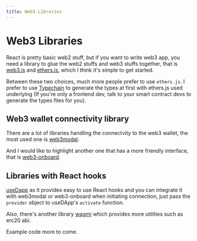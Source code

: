```yaml
---
title: Web3 Libraries
---
```


# Web3 Libraries

React is pretty basic web2 stuff, but if you want to write web3 app, you need a
library to glue the web2 stuffs and web3 stuffs together, that is
[web3.js](https://github.com/web3/web3.js) and [ethers.js](https://github.com/ethers-io/ethers.js/),
which I think it's simple to get started.

Between these two choices, much more people prefer to use `ethers.js`. I prefer to use
[Typechain](https://github.com/dethcrypto/TypeChain)
to generate the types at first with ethers.js used underlying (If you're only a frontend dev,
talk to your smart contract devs to generate the types files for you).

## Web3 wallet connectivity library

There are a lot of libraries handling the connectvity to the web3 wallet, the most used one is
[web3modal](https://web3modal.com/).

And I would like to highlight another one that has a more friendly interface, that is [web3-onboard](https://onboard.blocknative.com/).

## Libraries with React hooks

[useDapp](https://github.com/TrueFiEng/useDApp) as it provides easy to use React hooks and you can integrate it with
web3modal or web3-onboard when initiating connection, just pass the `provider` object to useDApp's `activate` function.

Also, there's another library [wagmi](https://wagmi.sh/) which provides more utilities such as erc20 abi.

Example code more to come.
